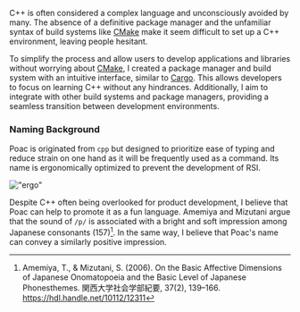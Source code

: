 C++ is often considered a complex language and unconsciously avoided by many.  The absence of a definitive package manager and the unfamiliar syntax of build systems like [CMake](https://cmake.org) make it seem difficult to set up a C++ environment, leaving people hesitant.

To simplify the process and allow users to develop applications and libraries without worrying about [CMake](https://cmake.org), I created a package manager and build system with an intuitive interface, similar to [Cargo](https://github.com/rust-lang/cargo). This allows developers to focus on learning C++ without any hindrances. Additionally, I aim to integrate with other build systems and package managers, providing a seamless transition between development environments.

### Naming Background

Poac is originated from `cpp` but designed to prioritize ease of typing and reduce strain on one hand as it will be frequently used as a command. Its name is ergonomically optimized to prevent the development of RSI.

!["ergo"](/docs/ergo.png)

Despite C++ often being overlooked for product development, I believe that Poac can help to promote it as a fun language. Amemiya and Mizutani argue that the sound of `/p/` is associated with a bright and soft impression among Japanese consonants (157)[^1]. In the same way, I believe that Poac's name can convey a similarly positive impression.

[^1]: Amemiya, T., & Mizutani, S. (2006). On the Basic Affective Dimensions of Japanese Onomatopoeia and the Basic Level of Japanese Phonesthemes. 関西大学社会学部紀要, 37(2), 139–166. https://hdl.handle.net/10112/12311
